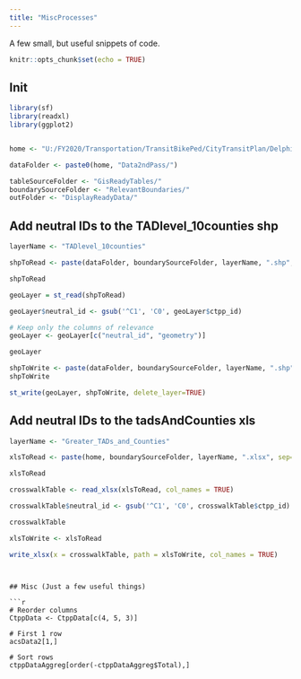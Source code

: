 ```yaml
---
title: "MiscProcesses"
---
```


A few small, but useful snippets of code.


```r
knitr::opts_chunk$set(echo = TRUE)
```

## Init

```r

library(sf)
library(readxl) 
library(ggplot2)


home <- "U:/FY2020/Transportation/TransitBikePed/CityTransitPlan/Delphine_CityTransitPlan/CtppAnalysis/"

dataFolder <- paste0(home, "Data2ndPass/")

tableSourceFolder <- "GisReadyTables/"
boundarySourceFolder <- "RelevantBoundaries/"
outFolder <- "DisplayReadyData/"

```



## Add neutral IDs to the TADlevel_10counties shp

```r

layerName <- "TADlevel_10counties"

shpToRead <- paste(dataFolder, boundarySourceFolder, layerName, ".shp", sep="")

shpToRead

geoLayer = st_read(shpToRead)

geoLayer$neutral_id <- gsub('^C1', 'C0', geoLayer$ctpp_id)

# Keep only the columns of relevance
geoLayer <- geoLayer[c("neutral_id", "geometry")]

geoLayer

shpToWrite <- paste(dataFolder, boundarySourceFolder, layerName, ".shp", sep="")
shpToWrite

st_write(geoLayer, shpToWrite, delete_layer=TRUE)
```




## Add neutral IDs to the tadsAndCounties xls

```r

layerName <- "Greater_TADs_and_Counties"

xlsToRead <- paste(home, boundarySourceFolder, layerName, ".xlsx", sep="")

xlsToRead

crosswalkTable <- read_xlsx(xlsToRead, col_names = TRUE)

crosswalkTable$neutral_id <- gsub('^C1', 'C0', crosswalkTable$ctpp_id)

crosswalkTable

xlsToWrite <- xlsToRead

write_xlsx(x = crosswalkTable, path = xlsToWrite, col_names = TRUE)
```

```


## Misc (Just a few useful things)

```r

# Reorder columns
CtppData <- CtppData[c(4, 5, 3)]

# First 1 row
acsData2[1,]

# Sort rows
ctppDataAggreg[order(-ctppDataAggreg$Total),]


```
